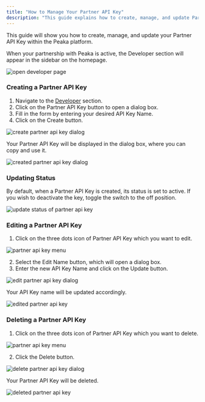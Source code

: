 ```yaml
---
title: "How to Manage Your Partner API Key"
description: "This guide explains how to create, manage, and update Partner API Keys in Peaka."
---
```


This guide will show you how to create, manage, and update your Partner API Key within the Peaka platform.

When your partnership with Peaka is active, the Developer section will appear in the sidebar on the homepage.

<img
  src="https://cdn.peaka.com/how-to-guides/how-to-manage-partner-api-key-1.png"
  alt="open developer page"
/>

### Creating a Partner API Key

1. Navigate to the [Developer](https://peaka.studio/home/advanced-settings) section.
2. Click on the Partner API Key button to open a dialog box.
3. Fill in the form by entering your desired API Key Name.
4. Click on the Create button.

<img
  src="https://cdn.peaka.com/how-to-guides/how-to-manage-partner-api-key-2.png"
  alt="create partner api key dialog"
/>

Your Partner API Key will be displayed in the dialog box, where you can copy and use it.

<img
  src="https://cdn.peaka.com/how-to-guides/how-to-manage-partner-api-key-3.png"
  alt="created partner api key dialog"
/>

### Updating Status

By default, when a Partner API Key is created, its status is set to active. If you wish to deactivate the key, toggle the switch to the off position.

<img
  src="https://cdn.peaka.com/how-to-guides/how-to-manage-partner-api-key-4.png"
  alt="update status of partner api key"
/>

### Editing a Partner API Key

1. Click on the three dots icon of Partner API Key which you want to edit.

<img
  src="https://cdn.peaka.com/how-to-guides/how-to-manage-partner-api-key-5.png"
  alt="partner api key menu"
/>

2. Select the Edit Name button, which will open a dialog box.
3. Enter the new API Key Name and click on the Update button.

<img
  src="https://cdn.peaka.com/how-to-guides/how-to-manage-partner-api-key-6.png"
  alt="edit partner api key dialog"
/>

Your API Key name will be updated accordingly.

<img
  src="https://cdn.peaka.com/how-to-guides/how-to-manage-partner-api-key-7.png"
  alt="edited partner api key"
/>

### Deleting a Partner API Key

1. Click on the three dots icon of Partner API Key which you want to delete.

<img
  src="https://cdn.peaka.com/how-to-guides/how-to-manage-partner-api-key-5.png"
  alt="partner api key menu"
/>

2. Click the Delete button.

<img
  src="https://cdn.peaka.com/how-to-guides/how-to-manage-partner-api-key-8.png"
  alt="delete partner api key dialog"
/>

Your Partner API Key will be deleted.

<img
  src="https://cdn.peaka.com/how-to-guides/how-to-manage-partner-api-key-9.png"
  alt="deleted partner api key"
/>
